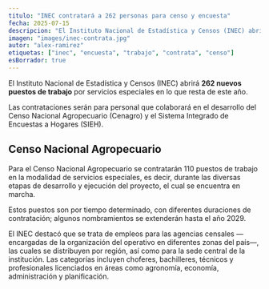 ```yaml
---
titulo: "INEC contratará a 262 personas para censo y encuesta"
fecha: 2025-07-15
descripcion: "El Instituto Nacional de Estadística y Censos (INEC) abrirá 262 nuevos puestos de trabajo por servicios especiales en lo que resta de este año."
imagen: "images/inec-contrata.jpg"
autor: "alex-ramirez"
etiquetas: ["inec", "encuesta", "trabajo", "contrata", "censo"]
esBorrador: true
---
```

El Instituto Nacional de Estadística y Censos (INEC) abrirá **262 nuevos puestos de trabajo** por servicios especiales en lo que resta de este año.

Las contrataciones serán para personal que colaborará en el desarrollo del Censo Nacional Agropecuario (Cenagro) y el Sistema Integrado de Encuestas a Hogares (SIEH).

## Censo Nacional Agropecuario
Para el Censo Nacional Agropecuario se contratarán 110 puestos de trabajo en la modalidad de servicios especiales, es decir, durante las diversas etapas de desarrollo y ejecución del proyecto, el cual se encuentra en marcha.

Estos puestos son por tiempo determinado, con diferentes duraciones de contratación; algunos nombramientos se extenderán hasta el año 2029.

El INEC destacó que se trata de empleos para las agencias censales —encargadas de la organización del operativo en diferentes zonas del país—, las cuales se distribuyen por región, así como para la sede central de la institución. Las categorías incluyen choferes, bachilleres, técnicos y profesionales licenciados en áreas como agronomía, economía, administración y planificación.